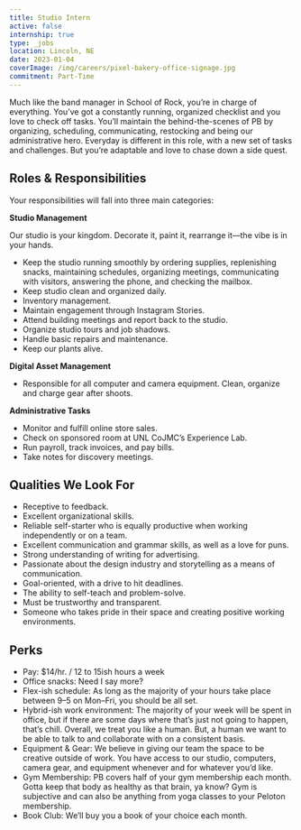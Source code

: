 ```yaml
---
title: Studio Intern
active: false
internship: true
type: _jobs
location: Lincoln, NE
date: 2023-01-04
coverImage: /img/careers/pixel-bakery-office-signage.jpg
commitment: Part-Time
---
```


Much like the band manager in School of Rock, you’re in charge of everything. You’ve got a constantly running, organized checklist and you love to check off tasks. You’ll maintain the behind-the-scenes of PB by organizing, scheduling, communicating, restocking and being our administrative hero. Everyday is different in this role, with a new set of tasks and challenges. But you’re adaptable and love to chase down a side quest.

## Roles & Responsibilities
Your responsibilities will fall into three main categories:

**Studio Management**

Our studio is your kingdom. Decorate it, paint it, rearrange it—the vibe is in your hands.

- Keep the studio running smoothly by ordering supplies, replenishing snacks, maintaining schedules, organizing meetings, communicating with visitors, answering the phone, and checking the mailbox.
- Keep studio clean and organized daily.
- Inventory management.
- Maintain engagement through Instagram Stories.
- Attend building meetings and report back to the studio.
- Organize studio tours and job shadows.
- Handle basic repairs and maintenance.
- Keep our plants alive.

**Digital Asset Management**

- Responsible for all computer and camera equipment. Clean, organize and charge gear after shoots.

**Administrative Tasks**

- Monitor and fulfill online store sales.
- Check on sponsored room at UNL CoJMC’s Experience Lab.
- Run payroll, track invoices, and pay bills.
- Take notes for discovery meetings.

## Qualities We Look For
- Receptive to feedback.
- Excellent organizational skills.
- Reliable self-starter who is equally productive when working independently or on a team.
- Excellent communication and grammar skills, as well as a love for puns.
- Strong understanding of writing for advertising.
- Passionate about the design industry and storytelling as a means of communication.
- Goal-oriented, with a drive to hit deadlines.
- The ability to self-teach and problem-solve.
- Must be trustworthy and transparent.
- Someone who takes pride in their space and creating positive working environments.

## Perks
- Pay: $14/hr. / 12 to 15ish hours a week
- Office snacks: Need I say more?
- Flex-ish schedule: As long as the majority of your hours take place between 9–5 on Mon–Fri, you should be all set.
- Hybrid-ish work environment: The majority of your week will be spent in office, but if there are some days where that’s just not going to happen, that’s chill. Overall, we treat you like a human. But, a human we want to be able to talk to and collaborate with on a consistent basis.
- Equipment & Gear: We believe in giving our team the space to be creative outside of work. You have access to our studio, computers, camera gear, and equipment whenever and for whatever you’d like.
- Gym Membership: PB covers half of your gym membership each month. Gotta keep that body as healthy as that brain, ya know? Gym is subjective and can also be anything from yoga classes to your Peloton membership.
- Book Club: We’ll buy you a book of your choice each month.
